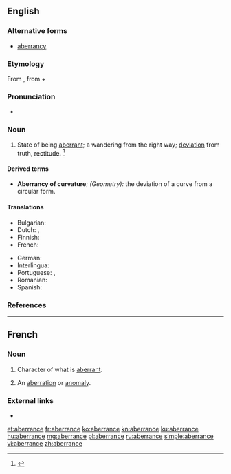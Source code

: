 ==English==

===Alternative forms===
* [[aberrancy]]

===Etymology===
From {{m|en|aberr||to stray}}, from {{etyl|la|en}} {{m|la|aberrare|aberrō|to wander from the way}} + {{m|en|-ance}}

===Pronunciation===
* {{a|US}} {{IPA|/ˈæ.bɛɹ.n̩s/|/æˈbɛɹ.n̩ts/|lang=en}}

===Noun===
{{en-noun}}

# State of being [[aberrant]]; a wandering from the right way; [[deviation]] from truth, [[rectitude]]. {{defdate|Mid 17<sup>th</sup> century.}}<ref>{{R:SOED5|page=4}}</ref>

====Derived terms====
{{der-top}}
* '''Aberrancy of curvature'''; ''(Geometry):'' the deviation of a curve from a circular form.
{{der-mid}}
{{der-bottom}}

====Translations====
{{trans-top|state of being aberrant; a wandering from the right way; deviation from truth, rectitude}}
* Bulgarian: {{t+|bg|отклонение}} {{qualifier|от правилния път}}
* Dutch: {{t+|nl|afwijking|f}}, {{t|nl|afdwaling|m}}
* Finnish: {{t|fi|poikkeama}}
* French: {{t+|fr|aberrance|f}}
{{trans-mid}}
* German: {{t+|de|Abweichung|f}}
* Interlingua: {{t|ia|aberrantia}}
* Portuguese: {{t+|pt|aberração|f}}, {{t|pt|aberrância|f}}
* Romanian: {{t|ro|aberanță|f}}
* Spanish: {{t+|es|aberración|f}}
{{trans-bottom}}

===References===
<references/>

----

==French==

===Noun===
{{fr-noun|f}}

# {{label|fr|statistics}} Character of what is [[aberrant]].
# {{label|fr|uncommon}} An [[aberration]] or [[anomaly]].

===External links===
* {{R:TLFi}}

[[et:aberrance]]
[[fr:aberrance]]
[[ko:aberrance]]
[[kn:aberrance]]
[[ku:aberrance]]
[[hu:aberrance]]
[[mg:aberrance]]
[[pl:aberrance]]
[[ru:aberrance]]
[[simple:aberrance]]
[[vi:aberrance]]
[[zh:aberrance]]